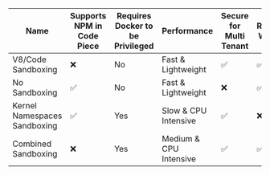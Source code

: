 | Name                          | Supports NPM in Code Piece | Requires Docker to be Privileged | Performance           | Secure for Multi Tenant | Reusable Workers | Environment Variable                      |
|-------------------------------|----------------------------|----------------------------------|-----------------------|-------------------------|------------------|-------------------------------------------|
| V8/Code Sandboxing  | ❌                         | No                               | Fast & Lightweight    | ✅                       | ✅               | Set `AP_EXECUTION_MODE` to `SANDBOX_CODE_ONLY` |
| No Sandboxing | ✅                         | No                               | Fast & Lightweight    | ❌                       | ✅               | Set `AP_EXECUTION_MODE` to `UNSANDBOXED`       |
| Kernel Namespaces Sandboxing  | ✅                         | Yes                              | Slow & CPU Intensive  | ✅                       | ❌               | Set `AP_EXECUTION_MODE` to `SANDBOXED`         |
| Combined Sandboxing | ❌                         | Yes                              | Medium & CPU Intensive | ✅                      | ✅               | Set `AP_EXECUTION_MODE` to `SANDBOX_CODE_AND_PROCESS` |
